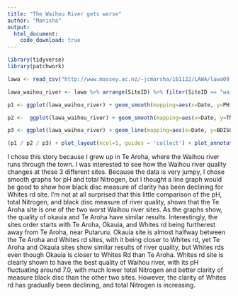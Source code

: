 ```yaml
---
title: "The Waihou River gets worse"
author: "Manisha"
output:
  html_document:
    code_download: true
---
```


```r
library(tidyverse)
library(patchwork)

lawa <- read_csv("http://www.massey.ac.nz/~jcmarsha/161122/LAWA/lawa09.csv")

lawa_waihou_river <- lawa %>% arrange(SiteID) %>% filter(SiteID == "waihou river at whites rd" | SiteID == "waihou river at okauia" | SiteID == "Waihou at Te Aroha (NRWQN) (HM5)") %>% select(SiteID, ECOLI, TN, PH, BDISC, Date)

p1 <- ggplot(lawa_waihou_river) + geom_smooth(mapping=aes(x=Date, y=PH, col=SiteID), size=1) + scale_colour_manual(values=c("#b8002e", "#11b81f", "#11b8b2")) + labs(x=NULL) + theme(axis.text.x = element_blank())  + theme_bw() + theme_minimal()

p2 <-  ggplot(lawa_waihou_river) + geom_smooth(mapping=aes(x=Date, y=TN, col=SiteID), size=1) + scale_colour_manual(values=c("#b8002e", "#11b81f", "#11b8b2")) + labs(x=NULL) + theme(axis.text.x = element_blank())  + theme_bw() + theme_minimal()

p3 <- ggplot(lawa_waihou_river) + geom_line(mapping=aes(x=Date, y=BDISC, col=SiteID), size=1) + scale_colour_manual(values=c("#b8002e", "#11b81f", "#11b8b2"))  + theme_bw() + theme_minimal()

(p1 / p2 / p3) + plot_layout(ncol=1, guides = 'collect') + plot_annotation(title = "The Waihou River gets worse", subtitle = "Data thanks to LAWA")
```

I chose this story because I grew up in Te Aroha, where the Waihou river runs through the town. I was interested to see how the Waihou river quality changes at these 3 different sites. Because the data is very jumpy, I chose smooth graphs for pH and total Nitrogen, but I thought a line graph would be good to show how black disc measure of clarity has been declining for Whites rd site. I'm not at all surprised that this little comparison of the pH, total Nitrogen, and black disc measure of river quality, shows that the Te Aroha site is one of the two worst Waihou river sites. As the graphs show, the quality of okauia and Te Aroha have similar results. Interestingly, the sites order starts with Te Aroha, Okauia, and Whites rd being furtherest away from Te Aroha, near Putaruru. Okauia site is almost halfway between the Te Aroha and Whites rd sites, with it being closer to Whites rd, yet Te Aroha and Okauia sites show similar results of river quality, but Whites rds even though Okauia is closer to Whites Rd than Te Aroha.  Whites rd site is clearly shown to have the best quality of Waihou river, with its pH fluctuating around 7.0, with much lower total Nitrogen and better clarity of measure black disc than the other two sites. However, the clarity of Whites rd has gradually been declining, and total Nitrogen is increasing. 

```r
```
